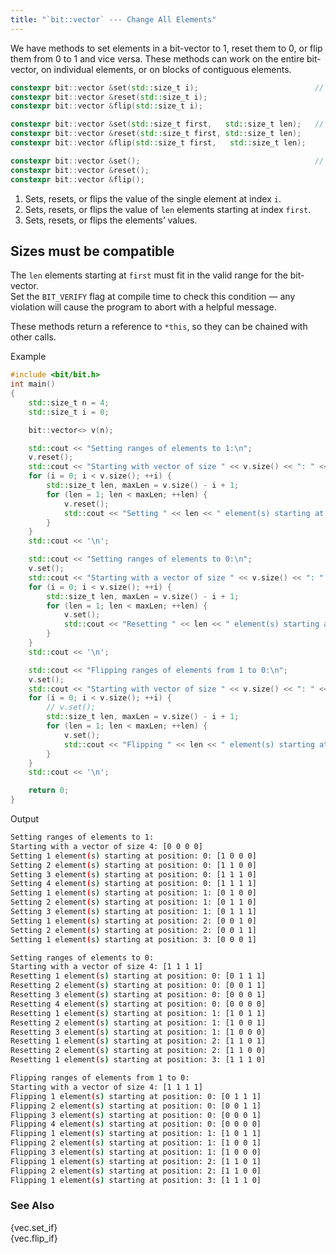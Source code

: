 ```yaml
---
title: "`bit::vector` --- Change All Elements"
---
```


We have methods to set elements in a bit-vector to 1, reset them to 0, or flip them from 0 to 1 and vice versa.
These methods can work on the entire bit-vector, on individual elements, or on blocks of contiguous elements.

```cpp
constexpr bit::vector &set(std::size_t i);                          // <1>
constexpr bit::vector &reset(std::size_t i);
constexpr bit::vector &flip(std::size_t i);

constexpr bit::vector &set(std::size_t first,   std::size_t len);   // <2>
constexpr bit::vector &reset(std::size_t first, std::size_t len);
constexpr bit::vector &flip(std::size_t first,   std::size_t len);

constexpr bit::vector &set();                                       // <3>
constexpr bit::vector &reset();
constexpr bit::vector &flip();
```
1.  Sets, resets, or flips the value of the single element at index `i`.
2.  Sets, resets, or flips the value of `len` elements starting at index `first`.
3.  Sets, resets, or flips the elements' values.


::: {.callout-warning}
# Sizes must be compatible
 The `len` elements starting at `first` must fit in the valid range for the bit-vector. \
Set the `BIT_VERIFY` flag at compile time to check this condition --- any violation will cause the program to abort with a helpful message.
:::

These methods return a reference to `*this`, so they can be chained with other calls.

[Example]{.bt}
```cpp
#include <bit/bit.h>
int main()
{
    std::size_t n = 4;
    std::size_t i = 0;

    bit::vector<> v(n);

    std::cout << "Setting ranges of elements to 1:\n";
    v.reset();
    std::cout << "Starting with vector of size " << v.size() << ": " << v << '\n';
    for (i = 0; i < v.size(); ++i) {
        std::size_t len, maxLen = v.size() - i + 1;
        for (len = 1; len < maxLen; ++len) {
            v.reset();
            std::cout << "Setting " << len << " element(s) starting at position: " << i << ": " << v.set(i, len) << '\n';
        }
    }
    std::cout << '\n';

    std::cout << "Setting ranges of elements to 0:\n";
    v.set();
    std::cout << "Starting with a vector of size " << v.size() << ": " << v << '\n';
    for (i = 0; i < v.size(); ++i) {
        std::size_t len, maxLen = v.size() - i + 1;
        for (len = 1; len < maxLen; ++len) {
            v.set();
            std::cout << "Resetting " << len << " element(s) starting at position: " << i << ": " << v.reset(i, len) << '\n';
        }
    }
    std::cout << '\n';

    std::cout << "Flipping ranges of elements from 1 to 0:\n";
    v.set();
    std::cout << "Starting with vector of size " << v.size() << ": " << v << '\n';
    for (i = 0; i < v.size(); ++i) {
        // v.set();
        std::size_t len, maxLen = v.size() - i + 1;
        for (len = 1; len < maxLen; ++len) {
            v.set();
            std::cout << "Flipping " << len << " element(s) starting at position: " << i << ": " << v.flip(i, len) << '\n';
        }
    }
    std::cout << '\n';

    return 0;
}
```

[Output]{.bt}
```bash
Setting ranges of elements to 1:
Starting with a vector of size 4: [0 0 0 0]
Setting 1 element(s) starting at position: 0: [1 0 0 0]
Setting 2 element(s) starting at position: 0: [1 1 0 0]
Setting 3 element(s) starting at position: 0: [1 1 1 0]
Setting 4 element(s) starting at position: 0: [1 1 1 1]
Setting 1 element(s) starting at position: 1: [0 1 0 0]
Setting 2 element(s) starting at position: 1: [0 1 1 0]
Setting 3 element(s) starting at position: 1: [0 1 1 1]
Setting 1 element(s) starting at position: 2: [0 0 1 0]
Setting 2 element(s) starting at position: 2: [0 0 1 1]
Setting 1 element(s) starting at position: 3: [0 0 0 1]

Setting ranges of elements to 0:
Starting with a vector of size 4: [1 1 1 1]
Resetting 1 element(s) starting at position: 0: [0 1 1 1]
Resetting 2 element(s) starting at position: 0: [0 0 1 1]
Resetting 3 element(s) starting at position: 0: [0 0 0 1]
Resetting 4 element(s) starting at position: 0: [0 0 0 0]
Resetting 1 element(s) starting at position: 1: [1 0 1 1]
Resetting 2 element(s) starting at position: 1: [1 0 0 1]
Resetting 3 element(s) starting at position: 1: [1 0 0 0]
Resetting 1 element(s) starting at position: 2: [1 1 0 1]
Resetting 2 element(s) starting at position: 2: [1 1 0 0]
Resetting 1 element(s) starting at position: 3: [1 1 1 0]

Flipping ranges of elements from 1 to 0:
Starting with a vector of size 4: [1 1 1 1]
Flipping 1 element(s) starting at position: 0: [0 1 1 1]
Flipping 2 element(s) starting at position: 0: [0 0 1 1]
Flipping 3 element(s) starting at position: 0: [0 0 0 1]
Flipping 4 element(s) starting at position: 0: [0 0 0 0]
Flipping 1 element(s) starting at position: 1: [1 0 1 1]
Flipping 2 element(s) starting at position: 1: [1 0 0 1]
Flipping 3 element(s) starting at position: 1: [1 0 0 0]
Flipping 1 element(s) starting at position: 2: [1 1 0 1]
Flipping 2 element(s) starting at position: 2: [1 1 0 0]
Flipping 1 element(s) starting at position: 3: [1 1 1 0]
```

### See Also
{vec.set_if}    \
{vec.flip_if}
